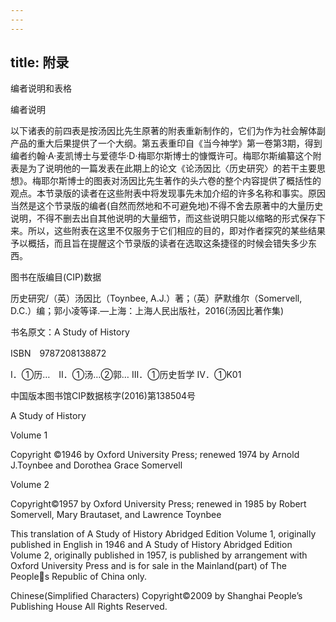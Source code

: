 ```yaml
---
---
---
```

title: 附录
---



编者说明和表格


编者说明


以下诸表的前四表是按汤因比先生原著的附表重新制作的，它们为作为社会解体副产品的重大后果提供了一个大纲。第五表重印自《当今神学》第一卷第3期，得到编者约翰·A·麦凯博士与爱德华·D·梅耶尔斯博士的慷慨许可。梅耶尔斯编纂这个附表是为了说明他的一篇发表在此期上的论文《论汤因比〈历史研究〉的若干主要思想》。梅耶尔斯博士的图表对汤因比先生著作的头六卷的整个内容提供了概括性的观点。本节录版的读者在这些附表中将发现事先未加介绍的许多名称和事实。原因当然是这个节录版的编者(自然而然地和不可避免地)不得不舍去原著中的大量历史说明，不得不删去出自其他说明的大量细节，而这些说明只能以缩略的形式保存下来。所以，这些附表在这里不仅服务于它们相应的目的，即对作者探究的某些结果予以概括，而且旨在提醒这个节录版的读者在选取这条捷径的时候会错失多少东西。




图书在版编目(CIP)数据

历史研究/（英）汤因比（Toynbee, A.J.）著；（英）萨默维尔（Somervell, D.C.）编；郭小凌等译.—上海：上海人民出版社，2016(汤因比著作集)

书名原文：A Study of History

ISBN　9787208138872

Ⅰ．①历…　Ⅱ．①汤…②郭… Ⅲ．①历史哲学 Ⅳ．①K01

中国版本图书馆CIP数据核字(2016)第138504号





A Study of History

Volume 1

Copyright ©1946 by Oxford University Press; renewed 1974 by Arnold J.Toynbee and Dorothea Grace Somervell

Volume 2

Copyright©1957 by Oxford University Press; renewed in 1985 by Robert Somervell, Mary Brautaset, and Lawrence Toynbee

This translation of A Study of History Abridged Edition Volume 1, originally published in English in 1946 and A Study of History Abridged Edition Volume 2, originally published in 1957, is published by arrangement with Oxford University Press and is for sale in the Mainland(part) of The Peoples Republic of China only.

Chinese(Simplified Characters) Copyright©2009 by Shanghai People’s Publishing House All Rights Reserved.